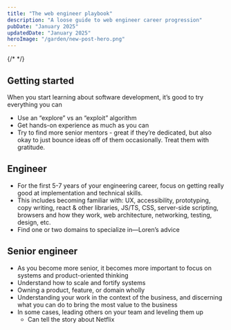```yaml
---
title: "The web engineer playbook"
description: "A loose guide to web engineer career progression"
pubDate: "January 2025"
updatedDate: "January 2025"
heroImage: "/garden/new-post-hero.png"
---
```


{/* <FullImage src="/garden/test-large.png" /> */}

## Getting started
When you start learning about software development, it’s good to try everything you can
- Use an “explore” vs an “exploit” algorithm
- Get hands-on experience as much as you can
- Try to find more senior mentors - great if they’re dedicated, but also okay to just bounce ideas off of them occasionally. Treat them with gratitude.

## Engineer
- For the first 5-7 years of your engineering career, focus on getting really good at implementation and technical skills.
- This includes becoming familiar with: UX, accessibility, prototyping, copy writing, react & other libraries, JS/TS, CSS, server-side scripting, browsers and how they work, web architecture, networking, testing, design, etc.
- Find one or two domains to specialize in—Loren’s advice

## Senior engineer
- As you become more senior, it becomes more important to focus on systems and product-oriented thinking
- Understand how to scale and fortify systems
- Owning a product, feature, or domain wholly
- Understanding your work in the context of the business, and discerning what you can do to bring the most value to the business
- In some cases, leading others on your team and leveling them up
    - Can tell the story about Netflix